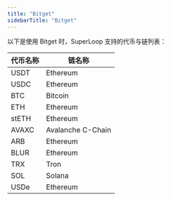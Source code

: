 ```yaml
---
title: "Bitget"
sidebarTitle: "Bitget"
---
```


以下是使用 Bitget 时，SuperLoop 支持的代币与链列表：

| **代币名称** | **链名称** |
| --------------------------------- | --------------------------------- |
| USDT                            |Ethereum |
| USDC                           | Ethereum|
| BTC                            | Bitcoin |
| ETH                            |Ethereum |
| stETH                            | Ethereum |
| AVAXC                           | Avalanche C-Chain|
| ARB                            | Ethereum |
| BLUR                            |Ethereum |
| TRX                           | Tron|
| SOL                            | Solana |
| USDe                            |Ethereum |